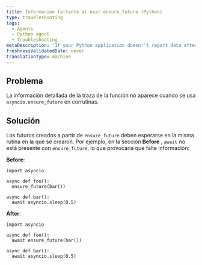 ```yaml
---
title: Información faltante al usar ensure_future (Python)
type: troubleshooting
tags:
  - Agents
  - Python agent
  - Troubleshooting
metaDescription: 'If your Python application doesn''t report data after a few minutes, try these troubleshooting steps.'
freshnessValidatedDate: never
translationType: machine
---
```


## Problema

La información detallada de la traza de la función no aparece cuando se usa `asyncio.ensure_future` en corrutinas.

## Solución

Los futuros creados a partir de `ensure_future` deben esperarse en la misma rutina en la que se crearon. Por ejemplo, en la sección <DoNotTranslate>**Before**</DoNotTranslate> , `await` no está presente con `ensure_future`, lo que provocaría que falte información:

<DoNotTranslate>**Before**</DoNotTranslate>:

```
import asyncio

async def foo():
  ensure_future(bar())

async def bar():
  await asyncio.sleep(0.5)
```

<DoNotTranslate>**After**</DoNotTranslate>:

```
import asyncio

async def foo():
  await ensure_future(bar())

async def bar():
  await asyncio.sleep(0.5)
```
